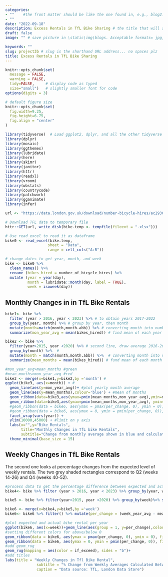 ```yaml
---
categories:  
- ""    #the front matter should be like the one found in, e.g., blog2.md. It cannot be like the normal Rmd we used
- ""
date: "2022-09-18"
description: Excess Rentals in TfL Bike Sharing # the title that will show up once someone gets to this page
draft: false
image: "" # save picture in \static\img\blogs. Acceptable formats= jpg, jpeg, or png . Your iPhone pics wont work

keywords: ""
slug: project3b # slug is the shorthand URL address... no spaces plz
title: Excess Rentals in TfL Bike Sharing
---
```


```r
knitr::opts_chunk$set(
  message = FALSE, 
  warning = FALSE, 
  tidy=FALSE,     # display code as typed
  size="small")   # slightly smaller font for code
options(digits = 3)

# default figure size
knitr::opts_chunk$set(
  fig.width=9.25, 
  fig.height=6.75,
  fig.align = "center"
)
```

```r
library(tidyverse)  # Load ggplot2, dplyr, and all the other tidyverse packages
library(dplyr)
library(mosaic)
library(ggthemes)
library(lubridate)
library(here)
library(skimr)
library(janitor)
library(httr)
library(readxl)
library(vroom)
library(wbstats)
library(countrycode)
library(patchwork)
library(gganimate)
library(infer)
```


```r
url <- "https://data.london.gov.uk/download/number-bicycle-hires/ac29363e-e0cb-47cc-a97a-e216d900a6b0/tfl-daily-cycle-hires.xlsx"

# Download TFL data to temporary file
httr::GET(url, write_disk(bike.temp <- tempfile(fileext = ".xlsx")))

# Use read_excel to read it as dataframe
bike0 <- read_excel(bike.temp,
                   sheet = "Data",
                   range = cell_cols("A:B"))

# change dates to get year, month, and week
bike <- bike0 %>% 
  clean_names() %>% 
  rename (bikes_hired = number_of_bicycle_hires) %>% 
  mutate (year = year(day),
          month = lubridate::month(day, label = TRUE),
          week = isoweek(day))
```

## Monthly Changes in in TfL Bike Rentals

```r

bike1<- bike %>% 
  filter (year > 2016, year < 2023) %>% # to obtain years 2017-2022
  group_by(year, month) %>% # group by year, then month
  mutate(month=match(month,month.abb)) %>% # converting month into numbers (to be able to draw)
  summarize(mon_year_avg = mean(bikes_hired)) # find mean of each year of each month

bike2 <- bike %>% 
  filter(year>2015, year <2020) %>% # second line, draw average 2016-2019
  group_by(month) %>%  #
  mutate(month = match(month,month.abb)) %>%  # converting month into numbers (to be able to draw)
  summarize(mean_months = mean(bikes_hired)) # fund mean of each month throughout the years

#mon_year_avg>mean_months #green
#mean_months>mon_year_avg #red
bike3 <- merge(x=bike1,y=bike2,by ='month') #
ggplot(bike3, aes(x=month)) + #
  geom_line(aes(y=mon_year_avg))+ #plot yearly month average
  geom_line(aes(y=mean_months),colour='blue') + #mean of months
  geom_ribbon(data=bike3,aes(ymax=pmin(mean_months,mon_year_avg),ymin=mon_year_avg),fill="green",alpha=0.5) + #green ribbon when average is more then 2016-2019
  geom_ribbon(data=bike3,aes(ymax=pmin(mean_months,mon_year_avg), ymin=mean_months),fill="red",alpha=0.5)+
  #geom_ribbon(data = bike6, aes(ymax = pmax(per_change, 0), ymin = 0), fill = "green", alpha = 0.5)+
  #geom_ribbon(data = bike6, aes(ymax = 0, ymin = pmin(per_change, 0)), fill = "red", alpha = 0.5)
  facet_wrap(vars(year)) + 
  ylim(10000,45000) + #limit on y axis
  labs(x="",y="Bike Rentals",
       title="Monthly Changes in TfL bike Rentals",
       subtitle="Change from monthly average shown in blue and calculated between 2016-2019") +
  theme_minimal(base_size = 15)

```

## Weekly Changes in TfL Bike Rentals

The second one looks at percentage changes from the expected level of weekly rentals. The two grey shaded rectangles correspond to Q2 (weeks 14-26) and Q4 (weeks 40-52).

```r
#process data to get the percentage difference between expected and actual bike rented per week
bike4<- bike %>% filter (year > 2016, year < 2023) %>% group_by(year, week) %>%   summarize(week_year_avg = mean(bikes_hired))

bike5 <- bike %>% filter(year>2015, year <2020) %>% group_by(week)%>% summarize(mean_weeks = mean(bikes_hired), base_line = 0)

bike6 <- merge(x=bike4,y=bike5,by ='week')
bike6<- bike6 %>% filter() %>% mutate(per_change = (week_year_avg - mean_weeks)/mean_weeks, if_exceed = ifelse(per_change >=0, TRUE, FALSE))

#plot expected and actual bike rental per year 
ggplot(bike6, aes(x=week))+geom_line(aes(group = 1, y=per_change),colour='black')+geom_line(aes(y = base_line )) +facet_wrap(vars(year))+xlim(0, 53)+
#setting different colors for above/below 0
geom_ribbon(data = bike6, aes(ymax = pmax(per_change, 0), ymin = 0), fill = "green", alpha = 0.5)+
geom_ribbon(data = bike6, aes(ymax = 0, ymin = pmin(per_change, 0)), fill = "red", alpha = 0.5)+ scale_y_continuous(labels = scales::percent)+
#add geom_rug
geom_rug(mapping = aes(color = if_exceed), sides = "b")+
#add titles
labs(title = "Weekly Changes in Tfl Bike Rental",
              subtitle = "% Change from Weekly Averages Calculated Between 2016-2019",
              caption = "Data source: TfL, London Data Store")

```
